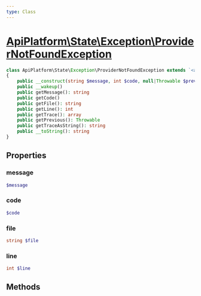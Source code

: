 ```yaml
---
type: Class
---
```


# [ApiPlatform\State\Exception\ProviderNotFoundException](/docs/vmain/reference/State/Exception/ProviderNotFoundException)



```php
class ApiPlatform\State\Exception\ProviderNotFoundException extends `<a href="/docs/vmain/reference/Metadata/Exception/RuntimeException">ApiPlatform\Metadata\Exception\RuntimeException</a>` implements Throwable, Stringable, `<a href="/docs/vmain/reference/Exception/ExceptionInterface">ApiPlatform\Exception\ExceptionInterface</a>`
{
    public __construct(string $message, int $code, null|Throwable $previous)
    public __wakeup()
    public getMessage(): string
    public getCode()
    public getFile(): string
    public getLine(): int
    public getTrace(): array
    public getPrevious(): Throwable
    public getTraceAsString(): string
    public __toString(): string
}
```
## Properties
### message

```php
$message
```



### code

```php
$code
```



### file

```php
string $file
```



### line

```php
int $line
```



## Methods
